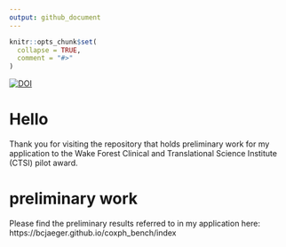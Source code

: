 ```yaml
---
output: github_document
---
```


<!-- README.md is generated from README.Rmd. Please edit that file -->

```r
knitr::opts_chunk$set(
  collapse = TRUE,
  comment = "#>"
)
```

[![DOI](https://zenodo.org/badge/424425267.svg)](https://zenodo.org/badge/latestdoi/424425267)


# Hello

Thank you for visiting the repository that holds preliminary work for my application to the Wake Forest Clinical and Translational Science Institute (CTSI) pilot award. 

# preliminary work

Please find the preliminary results referred to in my application here: https://bcjaeger.github.io/coxph_bench/index
